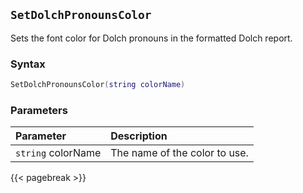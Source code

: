 ## `SetDolchPronounsColor`

Sets the font color for Dolch pronouns in the formatted Dolch report.

### Syntax {-}

``` .lua
SetDolchPronounsColor(string colorName)
```

### Parameters {-}

**Parameter** | **Description**
| :-- | :-- |
|`string` colorName | The name of the color to use. |

{{< pagebreak >}}